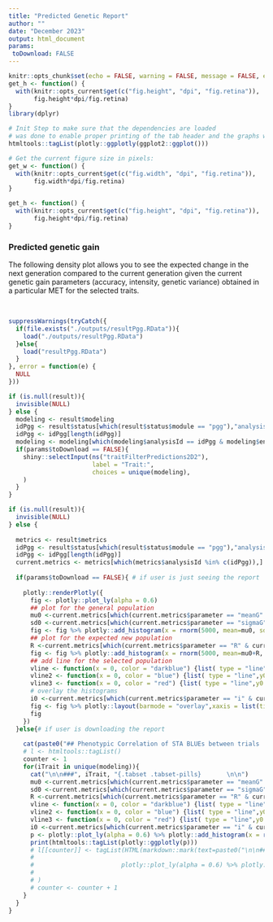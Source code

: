 ```yaml
---
title: "Predicted Genetic Report"
author: ""
date: "December 2023"
output: html_document
params:
 toDownload: FALSE
---
```



```r
knitr::opts_chunk$set(echo = FALSE, warning = FALSE, message = FALSE, error = FALSE)
get_h <- function() {
  with(knitr::opts_current$get(c("fig.height", "dpi", "fig.retina")),
       fig.height*dpi/fig.retina)
}
library(dplyr)
```

```r
# Init Step to make sure that the dependencies are loaded
# was done to enable proper printing of the tab header and the graphs within the for loop below using print(htmltools::tagList(ggplotly(...)))
htmltools::tagList(plotly::ggplotly(ggplot2::ggplot()))

# Get the current figure size in pixels:
get_w <- function() {
  with(knitr::opts_current$get(c("fig.width", "dpi", "fig.retina")),
       fig.width*dpi/fig.retina)
}

get_h <- function() {
  with(knitr::opts_current$get(c("fig.height", "dpi", "fig.retina")),
       fig.height*dpi/fig.retina)
}

```

### Predicted genetic gain

The following density plot allows you to see the expected change in the next generation compared to the current generation given the current genetic gain parameters (accuracy, intensity, genetic variance) obtained in a particular MET for the selected traits.

<p>&nbsp;</p>

```r

suppressWarnings(tryCatch({
  if(file.exists("./outputs/resultPgg.RData")){
    load("./outputs/resultPgg.RData")
  }else{
    load("resultPgg.RData")
  }
}, error = function(e) {
  NULL
}))

if (is.null(result)){
  invisible(NULL)
} else {
  modeling <- result$modeling
  idPgg <- result$status[which(result$status$module == "pgg"),"analysisId"];
  idPgg <- idPgg[length(idPgg)]
  modeling <- modeling[which(modeling$analysisId == idPgg & modeling$environment == "across"),"trait"]
  if(params$toDownload == FALSE){
    shiny::selectInput(ns("traitFilterPredictions2D2"),
                       label = "Trait:",
                       choices = unique(modeling),
    )
  }
}

```

```r
if (is.null(result)){
  invisible(NULL)
} else {
  
  metrics <- result$metrics
  idPgg <- result$status[which(result$status$module == "pgg"),"analysisId"];
  idPgg <- idPgg[length(idPgg)]
  current.metrics <- metrics[which(metrics$analysisId %in% c(idPgg)),]
  
  if(params$toDownload == FALSE){ # if user is just seeing the report
    
    plotly::renderPlotly({
      fig <- plotly::plot_ly(alpha = 0.6)
      ## plot for the general population
      mu0 <-current.metrics[which(current.metrics$parameter == "meanG" & current.metrics$trait == input$traitFilterPredictions2D2 ),"value"];
      sd0 <-current.metrics[which(current.metrics$parameter == "sigmaG" & current.metrics$trait == input$traitFilterPredictions2D2 ),"value"];
      fig <- fig %>% plotly::add_histogram(x = rnorm(5000, mean=mu0, sd = sd0 ), histnorm = "probability", name="Current Generation" )
      ## plot for the expected new population
      R <-current.metrics[which(current.metrics$parameter == "R" & current.metrics$trait == input$traitFilterPredictions2D2 ),"value"];
      fig <- fig %>% plotly::add_histogram(x = rnorm(5000, mean=mu0+R, sd = sd0 ), histnorm = "probability", name="Expected New Generation" )
      ## add line for the selected population
      vline <- function(x = 0, color = "darkblue") {list( type = "line",y0 = 0,y1 = 1,yref = "paper",x0 = x, x1 = x,line = list(color = color, dash="dot"))}
      vline2 <- function(x = 0, color = "blue") {list( type = "line",y0 = 0,y1 = 1,yref = "paper",x0 = x, x1 = x,line = list(color = color))}
      vline3 <- function(x = 0, color = "red") {list( type = "line",y0 = 0,y1 = 1,yref = "paper",x0 = x, x1 = x,line = list(color = color))}
      # overlay the histograms
      i0 <-current.metrics[which(current.metrics$parameter == "i" & current.metrics$trait == input$traitFilterPredictions2D2 ),"value"];
      fig <- fig %>% plotly::layout(barmode = "overlay",xaxis = list(title = "Trait value"), yaxis = list(title = "Probability" ),  shapes = list(vline(mu0+(sd0*i0)), vline2(mu0), vline3(mu0+R) ) )
      fig
    })
  }else{# if user is downloading the report
    
    cat(paste0("## Phenotypic Correlation of STA BLUEs between trials  {.tabset .tabset-pills}    \n\n  "))
    # l <- htmltools::tagList()
    counter <- 1
    for(iTrait in unique(modeling)){
      cat("\n\n###", iTrait, "{.tabset .tabset-pills}       \n\n")
      mu0 <-current.metrics[which(current.metrics$parameter == "meanG" & current.metrics$trait == iTrait ),"value"]
      sd0 <-current.metrics[which(current.metrics$parameter == "sigmaG" & current.metrics$trait == iTrait ),"value"]
      R <-current.metrics[which(current.metrics$parameter == "R" & current.metrics$trait == iTrait ),"value"]
      vline <- function(x = 0, color = "darkblue") {list( type = "line",y0 = 0,y1 = 1,yref = "paper",x0 = x, x1 = x,line = list(color = color, dash="dot"))}
      vline2 <- function(x = 0, color = "blue") {list( type = "line",y0 = 0,y1 = 1,yref = "paper",x0 = x, x1 = x,line = list(color = color))}
      vline3 <- function(x = 0, color = "red") {list( type = "line",y0 = 0,y1 = 1,yref = "paper",x0 = x, x1 = x,line = list(color = color))}
      i0 <-current.metrics[which(current.metrics$parameter == "i" & current.metrics$trait == iTrait ),"value"]
      p <- plotly::plot_ly(alpha = 0.6) %>% plotly::add_histogram(x = rnorm(5000, mean=mu0, sd = sd0 ), histnorm = "probability", name="Current Generation" ) %>% plotly::add_histogram(x = rnorm(5000, mean=mu0+R, sd = sd0 ), histnorm = "probability", name="Expected New Generation" ) %>% plotly::layout(barmode = "overlay",xaxis = list(title = "Trait value"), yaxis = list(title = "Probability" ),  shapes = list(vline(mu0+(sd0*i0)), vline2(mu0), vline3(mu0+R) ) )
      print(htmltools::tagList(plotly::ggplotly(p)))
      # l[[counter]] <- tagList(HTML(markdown::mark(text=paste0("\n\n#### ", iTrait, "\n"))),
      # 
      #                        plotly::plot_ly(alpha = 0.6) %>% plotly::add_histogram(x = rnorm(5000, mean=mu0, sd = sd0 ), histnorm = "probability", name="Current Generation" ) %>% plotly::add_histogram(x = rnorm(5000, mean=mu0+R, sd = sd0 ), histnorm = "probability", name="Expected New Generation" ) %>% plotly::layout(barmode = "overlay",xaxis = list(title = "Trait value"), yaxis = list(title = "Probability" ),  shapes = list(vline(mu0+(sd0*i0)), vline2(mu0), vline3(mu0+R) ) )
      # 
      # )
      # counter <- counter + 1
    }
  }
}
```






